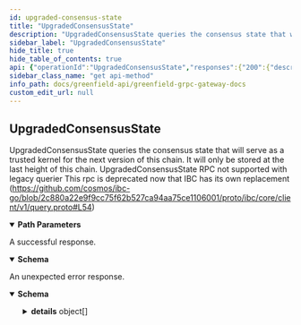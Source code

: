 ```yaml
---
id: upgraded-consensus-state
title: "UpgradedConsensusState"
description: "UpgradedConsensusState queries the consensus state that will serve"
sidebar_label: "UpgradedConsensusState"
hide_title: true
hide_table_of_contents: true
api: {"operationId":"UpgradedConsensusState","responses":{"200":{"description":"A successful response.","content":{"*/*":{"schema":{"type":"object","properties":{"upgraded_consensus_state":{"type":"string","format":"byte","title":"Since: cosmos-sdk 0.43"}},"description":"QueryUpgradedConsensusStateResponse is the response type for the Query/UpgradedConsensusState\nRPC method."}}}},"default":{"description":"An unexpected error response.","content":{"*/*":{"schema":{"type":"object","properties":{"error":{"type":"string"},"code":{"type":"integer","format":"int32"},"message":{"type":"string"},"details":{"type":"array","items":{"type":"object","properties":{"type_url":{"type":"string"},"value":{"type":"string","format":"byte"}}}}}}}}}},"parameters":[{"name":"last_height","description":"last height of the current chain must be sent in request\nas this is the height under which next consensus state is stored","in":"path","required":true,"schema":{"type":"string","format":"int64"}}],"tags":["upgrade"],"description":"UpgradedConsensusState queries the consensus state that will serve\nas a trusted kernel for the next version of this chain. It will only be\nstored at the last height of this chain.\nUpgradedConsensusState RPC not supported with legacy querier\nThis rpc is deprecated now that IBC has its own replacement\n(https://github.com/cosmos/ibc-go/blob/2c880a22e9f9cc75f62b527ca94aa75ce1106001/proto/ibc/core/client/v1/query.proto#L54)","method":"get","path":"/cosmos/upgrade/v1beta1/upgraded_consensus_state/{last_height}","servers":[{"url":"https://greenfield-chain.bnbchain.org","description":"Mainnet RPC (uses live data)"},{"url":"https://gnfd-testnet-fullnode-tendermint-us.bnbchain.org","description":"Testnet RPC (uses test data)"}],"info":{"title":"Greenfield - gRPC Gateway docs","description":"A REST interface for state queries","version":"1.0.0"},"postman":{"name":"UpgradedConsensusState","description":{"content":"UpgradedConsensusState queries the consensus state that will serve\nas a trusted kernel for the next version of this chain. It will only be\nstored at the last height of this chain.\nUpgradedConsensusState RPC not supported with legacy querier\nThis rpc is deprecated now that IBC has its own replacement\n(https://github.com/cosmos/ibc-go/blob/2c880a22e9f9cc75f62b527ca94aa75ce1106001/proto/ibc/core/client/v1/query.proto#L54)","type":"text/plain"},"url":{"path":["cosmos","upgrade","v1beta1","upgraded_consensus_state",":last_height"],"host":["{{baseUrl}}"],"query":[],"variable":[{"disabled":false,"description":{"content":"(Required) last height of the current chain must be sent in request\nas this is the height under which next consensus state is stored","type":"text/plain"},"type":"any","value":"","key":"last_height"}]},"header":[{"key":"Accept","value":"*/*"}],"method":"GET"}}
sidebar_class_name: "get api-method"
info_path: docs/greenfield-api/greenfield-grpc-gateway-docs
custom_edit_url: null
---
```



## UpgradedConsensusState



UpgradedConsensusState queries the consensus state that will serve
as a trusted kernel for the next version of this chain. It will only be
stored at the last height of this chain.
UpgradedConsensusState RPC not supported with legacy querier
This rpc is deprecated now that IBC has its own replacement
(https://github.com/cosmos/ibc-go/blob/2c880a22e9f9cc75f62b527ca94aa75ce1106001/proto/ibc/core/client/v1/query.proto#L54)

<details style={{"marginBottom":"1rem"}} data-collapsed={false} open={true}><summary style={{}}><strong>Path Parameters</strong></summary><div><ul><ParamsItem className={"paramsItem"} param={{"name":"last_height","description":"last height of the current chain must be sent in request\nas this is the height under which next consensus state is stored","in":"path","required":true,"schema":{"type":"string","format":"int64"}}}></ParamsItem></ul></div></details><div><ApiTabs><TabItem label={"200"} value={"200"}><div>

A successful response.

</div><div><MimeTabs schemaType={"response"}><TabItem label={"*/*"} value={"*/*"}><SchemaTabs><TabItem label={"Schema"} value={"Schema"}><details style={{}} data-collapsed={false} open={true}><summary style={{"textAlign":"left"}}><strong>Schema</strong></summary><div style={{"textAlign":"left","marginLeft":"1rem"}}></div><ul style={{"marginLeft":"1rem"}}><SchemaItem collapsible={false} name={"upgraded_consensus_state"} required={false} schemaName={"byte"} qualifierMessage={undefined} schema={{"type":"string","format":"byte","title":"Since: cosmos-sdk 0.43"}}></SchemaItem></ul></details></TabItem><TabItem label={"Example (from schema)"} value={"Example (from schema)"}><ResponseSamples responseExample={"{\n  \"upgraded_consensus_state\": \"string\"\n}"} language={"json"}></ResponseSamples></TabItem></SchemaTabs></TabItem></MimeTabs></div></TabItem><TabItem label={"default"} value={"default"}><div>

An unexpected error response.

</div><div><MimeTabs schemaType={"response"}><TabItem label={"*/*"} value={"*/*"}><SchemaTabs><TabItem label={"Schema"} value={"Schema"}><details style={{}} data-collapsed={false} open={true}><summary style={{"textAlign":"left"}}><strong>Schema</strong></summary><div style={{"textAlign":"left","marginLeft":"1rem"}}></div><ul style={{"marginLeft":"1rem"}}><SchemaItem collapsible={false} name={"error"} required={false} schemaName={"string"} qualifierMessage={undefined} schema={{"type":"string"}}></SchemaItem><SchemaItem collapsible={false} name={"code"} required={false} schemaName={"int32"} qualifierMessage={undefined} schema={{"type":"integer","format":"int32"}}></SchemaItem><SchemaItem collapsible={false} name={"message"} required={false} schemaName={"string"} qualifierMessage={undefined} schema={{"type":"string"}}></SchemaItem><SchemaItem collapsible={true} className={"schemaItem"}><details style={{}}><summary style={{}}><strong>details</strong><span style={{"opacity":"0.6"}}> object[]</span></summary><div style={{"marginLeft":"1rem"}}><li><div style={{"fontSize":"var(--ifm-code-font-size)","opacity":"0.6","marginLeft":"-.5rem","paddingBottom":".5rem"}}>Array [</div></li><SchemaItem collapsible={false} name={"type_url"} required={false} schemaName={"string"} qualifierMessage={undefined} schema={{"type":"string"}}></SchemaItem><SchemaItem collapsible={false} name={"value"} required={false} schemaName={"byte"} qualifierMessage={undefined} schema={{"type":"string","format":"byte"}}></SchemaItem><li><div style={{"fontSize":"var(--ifm-code-font-size)","opacity":"0.6","marginLeft":"-.5rem"}}>]</div></li></div></details></SchemaItem></ul></details></TabItem><TabItem label={"Example (from schema)"} value={"Example (from schema)"}><ResponseSamples responseExample={"{\n  \"error\": \"string\",\n  \"code\": 0,\n  \"message\": \"string\",\n  \"details\": [\n    {\n      \"type_url\": \"string\",\n      \"value\": \"string\"\n    }\n  ]\n}"} language={"json"}></ResponseSamples></TabItem></SchemaTabs></TabItem></MimeTabs></div></TabItem></ApiTabs></div>
      